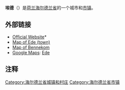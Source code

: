 {{Unreferenced|time=2018-08-21T14:40:49+00:00}}
{{About|荷兰海尔德兰省的市镇|厄立特里亚城镇|埃德 (厄立特里亞)}}
{{Infobox settlement
| name                    = 埃德<br>Ede
| settlement_type         = [[荷兰10万人口以上城市列表|城市]]和[[市镇_(荷兰)|市镇]]
| image_skyline           = Walderveense molen sneeuw (2).jpg
| imagesize               = 250px
| image_alt               = 
| image_caption           = 
| image_flag              = Flag of Ede.svg
| image_shield            =Coat_of_arms_of_Ede.svg
| image_map               = LocatieEde.png
| subdivision_type        = 国家
| subdivision_name        = {{NET}}
| subdivision_type1       = 省份
| subdivision_name1       = [[海尔德兰省|海尔德兰省]]
| leader_party            = [[CDA|CDA]]
| leader_title            = [[市长|市长]]
| leader_name             = {{le|Cees van der Knaap}}
| leader_title1           = [[Alderman|Aldermen]]
| leader_name1            = W.J. Dekker<br/>R. Kremers<br/>E. van Milligen<br/>S. van de Pol<br/>P. van 't Hoog
| leader_title2           = [[Secretary|Secretary]]
| leader_name2            = J. Miedema
| area_footnotes          = (2006)
| area_total_km2          = 318.68
| area_land_km2           = 318.33
| area_water_km2          = 0.35
| population_as_of        =2007年1月1日
| population_note         = 来源：[[Statistics_Netherlands|CBS]], [http://statline.cbs.nl/ Statline].
| population_total        = 107476
| population_density_km2  = 338
| timezone                = [[Central_European_Time|CET]]
| utc_offset              = +1
| timezone_DST            = [[Central_European_Summer_Time|CEST]]
| utc_offset_DST          = +2
| postal_code_type        = [[List_of_postal_codes_in_the_Netherlands|Postal code]]s
| postal_code             = 6711 - 7352
| area_code_type          = 
| area_code               = 0318
| website                 = [http://www.ede.nl www.ede.nl]
}}
'''埃德'''（{{lang-nl|Ede}}）是[[荷兰|荷兰]][[海尔德兰省|海尔德兰省]]的一个城市和[[市镇_(荷兰)|市镇]]。

== 外部链接==
{{commonscat|Ede}}
*[http://www.ede.nl Official Website]* {{Wayback|url=http://www.ede.nl/ |date=19990428123307 }}
*[https://web.archive.org/web/20110604215949/http://www.plattegronden.nl/ede/ Map of Ede (town)]
*[https://web.archive.org/web/20080404034909/http://www.plattegronden.nl/bennekom/ Map of Bennekom]
*[[Google_Maps|Google Maps]]: [http://maps.google.com/?ie=UTF8&om=1&z=12&ll=52.033908,5.649719&spn=0.094411,0.236549 Ede] {{Wayback|url=http://maps.google.com/?ie=UTF8&om=1&z=12&ll=52.033908,5.649719&spn=0.094411,0.236549 |date=20121110025840 }}

== 注释 ==
{{reflist}}
{{Gelderland Province}}
{{normdaten}}
[[Category:海尔德兰省城镇和村庄|Category:海尔德兰省城镇和村庄]]
[[Category:海尔德兰省市镇|Category:海尔德兰省市镇]]
{{netherlands-geo-stub}}